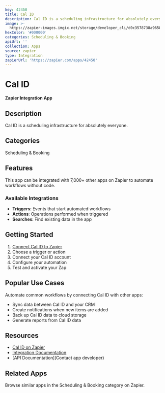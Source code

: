 ```yaml
---
key: 42450
title: Cal ID
description: Cal ID is a scheduling infrastructure for absolutely everyone.
image: >-
  https://zapier-images.imgix.net/storage/developer_cli/d0c3578738a965840b56c222c340a11c_2.png?auto=format%2Ccompress&ixlib=python-3.0.0&q=50
hexColor: '#000000'
categories: Scheduling & Booking
apiUrl: ''
collection: Apps
source: zapier
type: Integration
zapierUrl: 'https://zapier.com/apps/42450'
---
```

# Cal ID

**Zapier Integration App**

## Description

Cal ID is a scheduling infrastructure for absolutely everyone.

## Categories

Scheduling & Booking

## Features

This app can be integrated with 7,000+ other apps on Zapier to automate workflows without code.

### Available Integrations

- **Triggers**: Events that start automated workflows
- **Actions**: Operations performed when triggered
- **Searches**: Find existing data in the app

## Getting Started

1. [Connect Cal ID to Zapier](https://zapier.com/apps/42450)
2. Choose a trigger or action
3. Connect your Cal ID account
4. Configure your automation
5. Test and activate your Zap

## Popular Use Cases

Automate common workflows by connecting Cal ID with other apps:

- Sync data between Cal ID and your CRM
- Create notifications when new items are added
- Back up Cal ID data to cloud storage
- Generate reports from Cal ID data

## Resources

- [Cal ID on Zapier](https://zapier.com/apps/42450)
- [Integration Documentation](https://zapier.com/apps/42450/integrations)
- [API Documentation](Contact app developer)

## Related Apps

Browse similar apps in the Scheduling & Booking category on Zapier.
